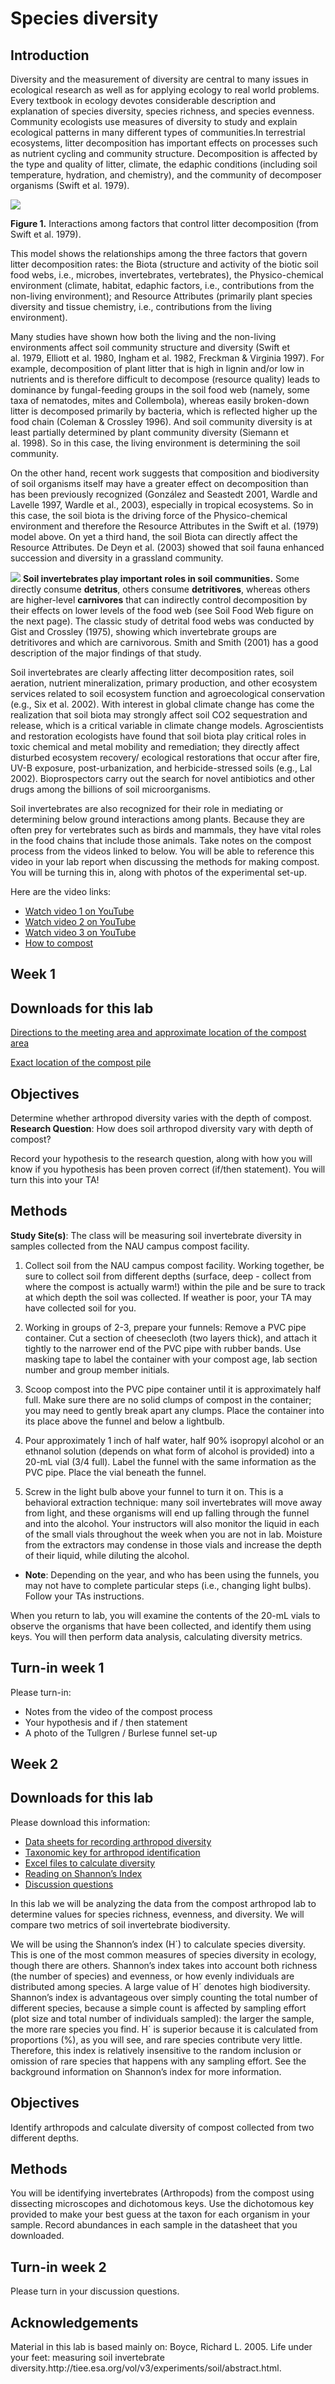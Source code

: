 # Species diversity

## Introduction

Diversity and the measurement of diversity are central to many issues in ecological research as well as for applying ecology to real world problems. Every textbook in ecology devotes considerable description and explanation of species diversity, species richness, and species evenness. Community ecologists use measures of diversity to study and explain ecological patterns in many different types of communities.In terrestrial ecosystems, litter decomposition has important effects on processes such as nutrient cycling and community structure. Decomposition is affected by the type and quality of litter, climate, the edaphic conditions (including soil temperature, hydration, and chemistry), and the community of decomposer organisms (Swift et al. 1979).


![](images/11-speciesdiversity/diversity.png)

**Figure 1.** Interactions among factors that control litter decomposition (from Swift et al. 1979).

This model shows the relationships among the three factors that govern litter decomposition rates: the Biota (structure and activity of the biotic soil food webs, i.e., microbes, invertebrates, vertebrates), the Physico-chemical environment (climate, habitat, edaphic factors, i.e., contributions from the non-living environment); and Resource Attributes (primarily plant species diversity and tissue chemistry, i.e., contributions from the living environment). 

Many studies have shown how both the living and the non-living environments affect soil community structure and diversity (Swift et al. 1979, Elliott et al. 1980, Ingham et al. 1982, Freckman & Virginia 1997). For example, decomposition of plant litter that is high in lignin and/or low in nutrients and is therefore difficult to decompose (resource quality) leads to dominance by fungal-feeding groups in the soil food web (namely, some taxa of nematodes, mites and Collembola), whereas easily broken-down litter is decomposed primarily by bacteria, which is reflected higher up the food chain (Coleman & Crossley 1996). And soil community diversity is at least partially determined by plant community diversity (Siemann et al. 1998). So in this case, the living environment is determining the soil community. 

On the other hand, recent work suggests that composition and biodiversity of soil organisms itself may have a greater effect on decomposition than has been previously recognized (González and Seastedt 2001, Wardle and Lavelle 1997, Wardle et al., 2003), especially in tropical ecosystems. So in this case, the soil biota is the driving force of the Physico-chemical environment and therefore the Resource Attributes in the Swift et al. (1979) model above. On yet a third hand, the soil Biota can directly affect the Resource Attributes. De Deyn et al. (2003) showed that soil fauna enhanced succession and diversity in a grassland community.

![](images/11-speciesdiversity/Soil_food_webUSDA.jpg)
**Soil invertebrates play important roles in soil communities.** Some directly consume **detritus**, others consume **detritivores**, whereas others are higher-level **carnivores** that can indirectly control decomposition by their effects on lower levels of the food web (see Soil Food Web figure on the next page). The classic study of detrital food webs was conducted by Gist and Crossley (1975), showing which invertebrate groups are detritivores and which are carnivorous. Smith and Smith (2001) has a good description of the major findings of that study.  

Soil invertebrates are clearly affecting litter decomposition rates, soil aeration, nutrient mineralization, primary production, and other ecosystem services related to soil ecosystem function and agroecological conservation (e.g., Six et al. 2002). With interest in global climate change has come the realization that soil biota may strongly affect soil CO2 sequestration and release, which is a critical variable in climate change models. Agroscientists and restoration ecologists have found that soil biota play critical roles in toxic chemical and metal mobility and remediation; they directly affect disturbed ecosystem recovery/ ecological restorations that occur after fire, UV-B exposure, post-urbanization, and herbicide-stressed soils (e.g., Lal 2002). Bioprospectors carry out the search for novel antibiotics and other drugs among the billions of soil microorganisms. 

Soil invertebrates are also recognized for their role in mediating or determining below ground interactions among plants. Because they are often prey for vertebrates such as birds and mammals, they have vital roles in the food chains that include those animals. Take notes on the compost process from the videos linked to below. You will be able to reference this video in your lab report when discussing the methods for making compost. You will be turning this in, along with photos of the experimental set-up.

Here are the video links:

- [Watch video 1 on YouTube](https://youtu.be/uAMniWJm2vo)
- [Watch video 2 on YouTube](https://www.youtube.com/watch?v=QBSGuUq2D9E)
- [Watch video 3 on YouTube](https://youtu.be/5XRoAZBdKaU)
- [How to compost](https://youtu.be/nxTzuasQLFo)

## Week 1

## Downloads for this lab

[Directions to the meeting area and approximate location of the compost area](https://docs.google.com/document/d/1tPXp0FvchBA4hqernEQKmI8_eDEMTka9/export?format=docx)

[Exact location of the compost pile](https://maps.app.goo.gl/BTxo4DuPnW1kboyc8)

## Objectives 

Determine whether arthropod diversity varies with the depth of compost.
**Research Question**: How does soil arthropod diversity vary with depth of compost?

Record your hypothesis to the research question, along with how you will know if you hypothesis has been proven correct (if/then statement). You will turn this into your TA! 

## Methods

**Study Site(s)**: The class will be measuring soil invertebrate diversity in samples collected from the NAU campus compost facility. 

1. Collect soil from the NAU campus compost facility. Working together, be sure to collect soil from different depths (surface, deep - collect from where the compost is actually warm!) within the pile and be sure to track at which depth the soil was collected. If weather is poor, your TA may have collected soil for you.

2. Working in groups of 2-3, prepare your funnels: Remove a PVC pipe container. Cut a section of cheesecloth (two layers thick), and attach it tightly to the narrower end of the PVC pipe with rubber bands. Use masking tape to label the container with your compost age, lab section number and group member initials.
 
3. Scoop compost into the PVC pipe container until it is approximately half full. Make sure there are no solid clumps of compost in the container; you may need to gently break apart any clumps. Place the container into its place above the funnel and below a lightbulb.
 
4. Pour approximately 1 inch of half water, half 90% isopropyl alcohol or an ethnanol solution (depends on what form of alcohol is provided) into a 20-mL vial (3/4 full). Label the funnel with the same information as the PVC pipe. Place the vial beneath the funnel.
 
5. Screw in the light bulb above your funnel to turn it on. This is a behavioral extraction technique: many soil invertebrates will move away from light, and these organisms will end up falling through the funnel and into the alcohol. Your instructors will also monitor the liquid in each of the small vials throughout the week when you are not in lab. Moisture from the extractors may condense in those vials and increase the depth of their liquid, while diluting the alcohol.

- **Note**: Depending on the year, and who has been using the funnels, you may not have to complete particular steps (i.e., changing light bulbs). Follow your TAs instructions.

When you return to lab, you will examine the contents of the 20-mL vials to observe the organisms that have been collected, and identify them using keys. You will then perform data analysis, calculating diversity metrics.  

## Turn-in week 1

Please turn-in:

- Notes from the video of the compost process
- Your hypothesis and if / then statement
- A photo of the Tullgren / Burlese funnel set-up

## Week 2

## Downloads for this lab

Please download this information:

- [Data sheets for recording arthropod diversity](https://docs.google.com/document/d/17EEEAznHCsfMOvyqD2xU2wx9W7enbTth/export?format=docx)
- [Taxonomic key for arthropod identification](https://drive.google.com/uc?export=download&id=15L5cU5sXxGj-w83Hm0Tfgavl9iRG-vUO)
- [Excel files to calculate diversity](https://docs.google.com/spreadsheets/d/1MbHuYrZbnnisuUqpPi8_IswaG8dORmrH/export?format=xlsx)
- [Reading on Shannon's Index](https://drive.google.com/uc?export=download&id=1ymTaRVXzTZHUAs1w6miGt-1Sdfbxv9LI)
- [Discussion questions](https://docs.google.com/document/d/1POS4xISzodRSV3urLwb2b_KMnCDd1Tmg/export?format=docx)

In this lab we will be analyzing the data from the compost arthropod lab to determine values for  species richness, evenness, and diversity. We will compare two metrics of soil invertebrate  biodiversity. 

We will be using the Shannon’s index (H´) to calculate species diversity. This is one of the  most common measures of species diversity in ecology, though there are others. Shannon’s  index takes into account both richness (the number of species) and evenness, or how evenly  individuals are distributed among species. A large value of H´ denotes high biodiversity.  Shannon’s index is advantageous over simply counting the total number of different species,  because a simple count is affected by sampling effort (plot size and total number of individuals sampled): the larger the sample, the more rare species you find. H´ is superior because it is  calculated from proportions (%), as you will see, and rare species contribute very little. Therefore, this index is relatively insensitive to the random inclusion or omission of rare species  that happens with any sampling effort. See the background information on Shannon's index for more information.

## Objectives 

Identify arthropods and calculate diversity of compost collected from two different depths.

## Methods

You will be identifying invertebrates (Arthropods) from the compost using dissecting  microscopes and dichotomous keys. Use the dichotomous key provided to make your best  guess at the taxon for each organism in your sample. Record abundances in each sample in the datasheet that you downloaded.

## Turn-in week 2

Please turn in your discussion questions.

## Acknowledgements

Material in this lab is based mainly on: Boyce, Richard L. 2005. Life under your feet: measuring soil invertebrate diversity.http://tiee.esa.org/vol/v3/experiments/soil/abstract.html. 


